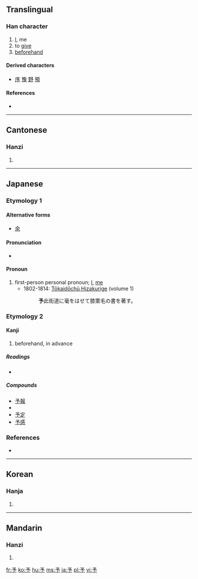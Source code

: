 {{also|豫|矛}}
==Translingual==

===Han character===
{{Han char|rn=6|rad=亅|as=03|sn=4|four=1720<sub>2</sub>|canj=弓戈弓弓 (NINN)}}

# [[I]], me
# to [[give]]
# [[beforehand]]

====Derived characters====
* [[序]] [[豫]] [[野]] [[預]]

====References====
* {{Han ref|kx=0085.160|dkj=00231|dj=0174.060|hdz=10052.020|uh=4E88|ud=20104|bh=A4A9|bd=42153}}

----

==Cantonese==

===Hanzi===
{{yue-hanzi|jyut=|y=yu4, yu5}}

# {{defn|Cantonese|sort=亅03}}

----

==Japanese==

===Etymology 1===

====Alternative forms====
* [[余]]

====Pronunciation====
* {{IPA|[jo]|lang=ja}}

====Pronoun====
{{ja-pos|k|pronoun|hira=よ|rom=yo|hidx=よ}}

# first-person personal pronoun; [[I]], [[me]]
#* 1802-1814: [[w:Tōkaidōchū Hizakurige|Tōkaidōchū Hizakurige]] (volume 1)
#*: '''予'''此街道に毫をはせて膝栗毛の書を著す。

===Etymology 2===

====Kanji====
{{ja-kanji|grade=3|rs=亅03}}

# beforehand, in advance

=====Readings=====
* {{ja-readings|on=[[よ]] (yo), [[しゃ]] (sha)|kun=[[あたえる]] (ataeru), [[あらかじめ]] (arakajime)}}

=====Compounds=====
* [[予報]]
* {{term|予約||reservation, appointment|tr=よやく, yoyaku|sc=Jpan|lang=ja}}
* [[予定]]
* [[予感]]

===References===
* {{reference-book
  | last = Asō
  | first = Isoji
  | title = Nihon Koten Bungaku Taikei 62: [[w:Tōkaidōchū Hizakurige|Tōkaidōchū Hizakurige]]
  | publisher = [[w:Iwanami Shoten Publishing|Iwanami Shoten]]
  | date = 1958
  | location =[[w:Tōkyō|Tōkyō]]
  | language = Japanese
  | id = ISBN 4-0006-0062-1
  }}

----

==Korean==

===Hanja===
{{ko-hanja|hangeul=여|rv=yeo|mr=yŏ}}

# {{defn|Korean|sort=亅03}}

----

==Mandarin==

===Hanzi===
{{cmn-hanzi|pin=[[yú]] ([[yu2]]), [[yǔ]] ([[yu3]])|wg=yü<sup>2</sup>, yü<sup>3</sup>}}

# {{defn|Mandarin|sort=亅03}}

[[fr:予]]
[[ko:予]]
[[hu:予]]
[[ms:予]]
[[ja:予]]
[[pl:予]]
[[vi:予]]